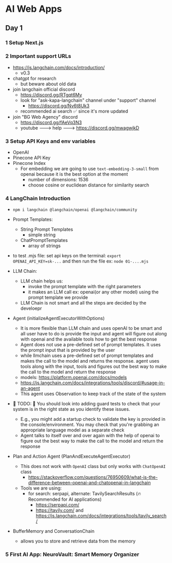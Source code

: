 # AI Web Apps

## Day 1

### 1 Setup Next.js

### 2 Important support URLs

- https://js.langchain.com/docs/introduction/
  - v0.3
- chatgpt for research
  - but beware about old data
- join langchain official discord
  - https://discord.gg/RTgqt6My
  - look for "ask-kapa-langchain" channel under "support" channel
    - https://discord.gg/Nv6t8Uk3
  - recommended ai search ✅ since it's more updated
- join "BG Web Agency" discord
  - https://discord.gg/fAeVq3N3
  - youtube ---> help ---> https://discord.gg/mwagwjkD

### 3 Setup API Keys and env variables

- OpenAI
- Pinecone API Key
- Pinecone Index
  - For embedding we are going to use `text-embedding-3-small` from openai because it is the best option at the moment
    - number of dimensions: 1536
    - choose cosine or euclidean distance for similarity search

### 4 LangChain Introduction

- `npm i langchain @langchain/openai @langchain/community`

- Prompt Templates:
  - String Prompt Templates
    - simple string
  - ChatPromptTemplates
    - array of strings
- to test .mjs file: set api keys on the terminal: `export OPENAI_API_KEY=sk-...` and then run the file ex: `node 01-....mjs`

- LLM Chain:

  - LLM chain helps us:
    - invoke the prompt template with the right parameters
    - it makes an LLM call ex: openai(or any other model) using the prompt template we provide
  - LLM Chain is not smart and all the steps are decided by the develoepr

- Agent (initializeAgentExecutorWithOptions)
  - It is more flexible than LLM chain and uses openAI to be smart and all user have to do is provide the input and agent will figure out along with openai and the available tools how to get the best response
  - Agent does not use a pre-defined set of prompt templates. It uses the prompt input that is provided by the user
  - while llmchain uses a pre-defined set of prompt templates and makes the call to the model and returns the response. agent uses tools along with the input, tools and figures out the best way to make the call to the model and return the response
  - models: https://platform.openai.com/docs/models
  - https://js.langchain.com/docs/integrations/tools/discord/#usage-in-an-agent
  - This agent uses Observation to keep track of the state of the system
- 🚨 TODO: 🌟 You should look into adding guard tests to check that your system is in the right state as you identify these issues.

  - E.g., you might add a startup check to validate the key is provided in the console/environment. You may check that you're grabbing an appropriate language model as a separate check
  - Agent talks to itself over and over again with the help of openai to figure out the best way to make the call to the model and return the response

- Plan and Action Agent (PlanAndExecuteAgentExecutor)

  - This does not work with `OpenAI` class but only works with `ChatOpenAI` class
    - https://stackoverflow.com/questions/76950609/what-is-the-difference-between-openai-and-chatopenai-in-langchain
  - Tools we are using:
    - for search: serpapi, alternate: TavilySearchResults (🔥 Recommended for AI applications)
      - https://serpapi.com/
      - https://tavily.com/ and https://js.langchain.com/docs/integrations/tools/tavily_search/

- BufferMemory and ConversationChain
  - allows you to store and retrieve data from the memory

### 5 First AI App: NeuroVault: Smart Memory Organizer
